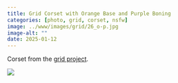 ```yaml
---
title: Grid Corset with Orange Base and Purple Boning
categories: [photo, grid, corset, nsfw]
image: ../www/images/grid/26_o-p.jpg
image-alt: ""
date: 2025-01-12
---
```


Corset from the [grid project](/posts/2025-01-27_grid-project.html).

![](../www/images/grid/26_o-p.jpg)

